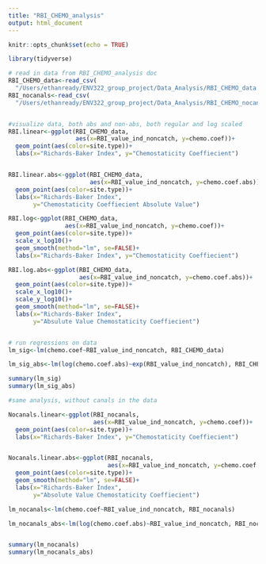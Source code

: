 ```yaml
---
title: "RBI_CHEMO_analysis"
output: html_document
---
```


```r
knitr::opts_chunk$set(echo = TRUE)
```

```r
library(tidyverse)

# read in data from RBI_CHEMO_analysis doc
RBI_CHEMO_data<-read_csv(
  "/Users/ethanready/ENV322_group_project/Data_Analysis/RBI_CHEMO_data.csv")
RBI_nocanals<-read_csv(
  "/Users/ethanready/ENV322_group_project/Data_Analysis/RBI_CHEMO_nocanals.csv")  


#visualize data, both abs and non-abs, both regular and log scaled
RBI.linear<-ggplot(RBI_CHEMO_data, 
                   aes(x=RBI_value_ind_noncatch, y=chemo.coef))+
  geom_point(aes(color=site.type))+
  labs(x="Richards-Baker Index", y="Chemostaticity Coeffiecient")


RBI.linear.abs<-ggplot(RBI_CHEMO_data, 
                       aes(x=RBI_value_ind_noncatch, y=chemo.coef.abs))+
  geom_point(aes(color=site.type))+
  labs(x="Richards-Baker Index", 
       y="Chemostaticity Coeffiecient Absolute Value")

RBI.log<-ggplot(RBI_CHEMO_data, 
                aes(x=RBI_value_ind_noncatch, y=chemo.coef))+
  geom_point(aes(color=site.type))+
  scale_x_log10()+
  geom_smooth(method="lm", se=FALSE)+
  labs(x="Richards-Baker Index", y="Chemostaticity Coeffiecient")

RBI.log.abs<-ggplot(RBI_CHEMO_data, 
                    aes(x=RBI_value_ind_noncatch, y=chemo.coef.abs))+
  geom_point(aes(color=site.type))+
  scale_x_log10()+
  scale_y_log10()+
  geom_smooth(method="lm", se=FALSE)+
  labs(x="Richards-Baker Index", 
       y="Absulute Value Chemostaticity Coeffiecient")


# run regressions on data
lm_sig<-lm(chemo.coef~RBI_value_ind_noncatch, RBI_CHEMO_data)

lm_sig_abs<-lm(log(chemo.coef.abs)~exp(RBI_value_ind_noncatch), RBI_CHEMO_data)

summary(lm_sig)
summary(lm_sig_abs)

#same analysis, without canals in the data

Nocanals.linear<-ggplot(RBI_nocanals, 
                        aes(x=RBI_value_ind_noncatch, y=chemo.coef))+
  geom_point(aes(color=site.type))+
  labs(x="Richards-Baker Index", y="Chemostaticity Coeffiecient")


Nocanals.linear.abs<-ggplot(RBI_nocanals, 
                            aes(x=RBI_value_ind_noncatch, y=chemo.coef.abs))+
  geom_point(aes(color=site.type))+
  geom_smooth(method="lm", se=FALSE)+
  labs(x="Richards-Baker Index",
       y="Absolute Value Chemostaticity Coeffiecient")

lm_nocanals<-lm(chemo.coef~RBI_value_ind_noncatch, RBI_nocanals)

lm_nocanals_abs<-lm(log(chemo.coef.abs)~RBI_value_ind_noncatch, RBI_nocanals)


summary(lm_nocanals)
summary(lm_nocanals_abs)
```



